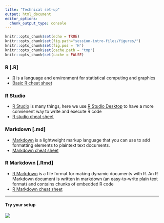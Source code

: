 ```yaml
---
title: "Technical set-up"
output: html_document
editor_options: 
  chunk_output_type: console
---
```


```r
knitr::opts_chunk$set(echo = TRUE)
knitr::opts_chunk$set(fig.path="session-intro-files/figures/")
knitr::opts_chunk$set(fig.pos = 'H')
knitr::opts_chunk$set(cache.path = "tmp")
knitr::opts_chunk$set(cache = FALSE)


```


### R [.R]
- [R](https://www.r-project.org/about.html) is a language and environment for statistical computing and graphics
- [Basic R cheat sheet](https://rstudio.com/wp-content/uploads/2016/10/r-cheat-sheet-3.pdf)

### R Studio
- [R Studio](https://rstudio.com) is many things, here we use [R Studio Desktop](https://rstudio.com/products/rstudio/#rstudio-desktop) to have a more convienent way to write and execute R code
- [R studio cheat sheet](rstudio-ide.pdf)

### Markdown [.md]
- [Markdown](https://www.markdownguide.org/getting-started/) is a lightweight markup language that you can use to add formatting elements to plaintext text documents. 
- [Markdown cheat sheet](https://www.markdownguide.org/cheat-sheet/)

### R Markdown [.Rmd]
- [R Markdown](https://rmarkdown.rstudio.com/lesson-1.html) is a file format for making dynamic documents with R. An R Markdown document is written in markdown (an easy-to-write plain text format) and contains chunks of embedded R code
- [R Markdown cheat sheet](rmarkdown-2.0)

--------

#### Try your setup
![](rstudio-rmd.png)





